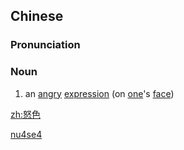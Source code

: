 ==Chinese==
{{zh-forms}}

===Pronunciation===
{{zh-pron
|m=nùsè
|cat=n
}}

===Noun===
{{zh-noun}}

# {{lb|zh|literary}} an [[angry]] [[expression]] (on [[one]]'s [[face]])

[[Category:Mandarin literary terms|nu4se4]]

[[zh:怒色]]
